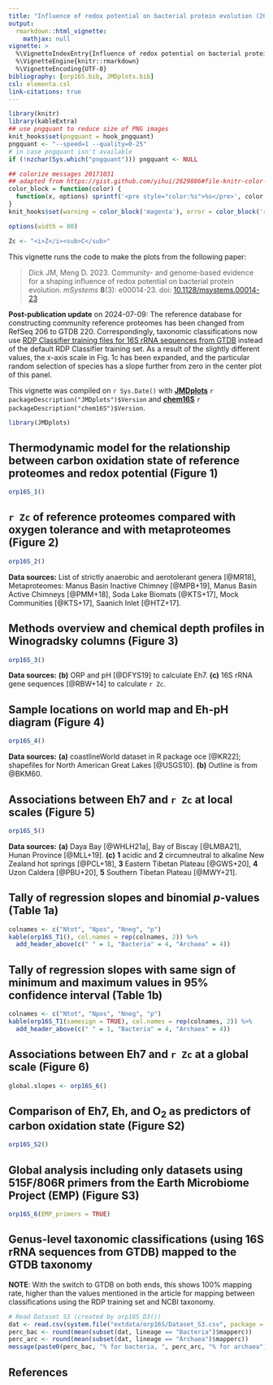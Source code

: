 ```yaml
---
title: "Influence of redox potential on bacterial protein evolution (2023)"
output: 
  rmarkdown::html_vignette:
    mathjax: null
vignette: >
  %\VignetteIndexEntry{Influence of redox potential on bacterial protein evolution (2023)}
  %\VignetteEngine{knitr::rmarkdown}
  %\VignetteEncoding{UTF-8}
bibliography: [orp16S.bib, JMDplots.bib]
csl: elementa.csl
link-citations: true
---
```


<style>
/* https://gomakethings.com/how-to-break-an-image-out-of-its-parent-container-with-css/ */
@media (min-width: 700px) {
  .full-width {
    left: 50%;
    margin-left: -50vw;
    margin-right: -50vw;
    max-width: 100vw;
    position: relative;
    right: 50%;
    width: 100vw;
  }
}
@media (min-width: 900px) {
  .full-width {
    left: 50vw; /* fallback if needed */
    left: calc(50vw - 100px);
    width: 900px;
    position: relative;
  }
}
</style>

```r
library(knitr)
library(kableExtra)
## use pngquant to reduce size of PNG images
knit_hooks$set(pngquant = hook_pngquant)
pngquant <- "--speed=1 --quality=0-25"
# in case pngquant isn't available
if (!nzchar(Sys.which("pngquant"))) pngquant <- NULL 

## colorize messages 20171031
## adapted from https://gist.github.com/yihui/2629886#file-knitr-color-msg-rnw
color_block = function(color) {
  function(x, options) sprintf('<pre style="color:%s">%s</pre>', color, x)
}
knit_hooks$set(warning = color_block('magenta'), error = color_block('red'), message = color_block('blue'))
```

```r
options(width = 80)
```

```r
Zc <- "<i>Z</i><sub>C</sub>"
```

This vignette runs the code to make the plots from the following paper:

> Dick JM, Meng D. 2023. Community- and genome-based evidence for a shaping influence of redox potential on bacterial protein evolution. *mSystems* **8**(3): e00014-23. doi: [10.1128/msystems.00014-23](https://doi.org/10.1128/msystems.00014-23)

**Post-publication update** on 2024-07-09: The reference database for constructing community reference proteomes has been changed from RefSeq 206 to GTDB 220.
Correspondingly, taxonomic classifications now use [RDP Classifier training files for 16S rRNA sequences from GTDB](https://zenodo.org/doi/10.5281/zenodo.7633099) instead of the default RDP Classifier training set. As a result of the slightly different values, the x-axis scale in Fig. 1c has been expanded, and the particular random selection of species has a slope further from zero in the center plot of this panel.

This vignette was compiled on `r Sys.Date()` with **[JMDplots](https://github.com/jedick/JMDplots)** `r packageDescription("JMDplots")$Version` and **[chem16S](https://github.com/jedick/chem16S)** `r packageDescription("chem16S")$Version`.

```r
library(JMDplots)
```

## Thermodynamic model for the relationship between carbon oxidation state of reference proteomes and redox potential (Figure 1)
```r
orp16S_1()
```

## `r Zc` of reference proteomes compared with oxygen tolerance and with metaproteomes (Figure 2)
```r
orp16S_2()
```

**Data sources:** List of strictly anaerobic and aerotolerant genera [@MR18], Metaproteomes: Manus Basin Inactive Chimney [@MPB+19], Manus Basin Active Chimneys [@PMM+18], Soda Lake Biomats [@KTS+17], Mock Communities [@KTS+17], Saanich Inlet [@HTZ+17].

## Methods overview and chemical depth profiles in Winogradsky columns (Figure 3)
```r
orp16S_3()
```

**Data sources:** **(b)** ORP and pH [@DFYS19] to calculate Eh7. **(c)** 16S rRNA gene sequences [@RBW+14] to calculate `r Zc`.

## Sample locations on world map and Eh-pH diagram (Figure 4)
```r
orp16S_4()
```

**Data sources:** **(a)** coastlineWorld dataset in R package oce [@KR22]; shapefiles for North American Great Lakes [@USGS10]. **(b)** Outline is from @BKM60.

## Associations between Eh7 and `r Zc` at local scales (Figure 5)
```r
orp16S_5()
```

**Data sources:** **(a)** Daya Bay [@WHLH21a], Bay of Biscay [@LMBA21], Hunan Province [@MLL+19]. **(c)** **1** acidic and **2** circumneutral to alkaline New Zealand hot springs [@PCL+18], **3** Eastern Tibetan Plateau [@GWS+20], **4** Uzon Caldera [@PBU+20], **5** Southern Tibetan Plateau [@MWY+21].

## Tally of regression slopes and binomial *p*-values (Table 1a)
```r
colnames <- c("Ntot", "Npos", "Nneg", "p")
kable(orp16S_T1(), col.names = rep(colnames, 2)) %>%
  add_header_above(c(" " = 1, "Bacteria" = 4, "Archaea" = 4))
```

## Tally of regression slopes with same sign of minimum and maximum values in 95% confidence interval (Table 1b)
```r
colnames <- c("Ntot", "Npos", "Nneg", "p")
kable(orp16S_T1(samesign = TRUE), col.names = rep(colnames, 2)) %>%
  add_header_above(c(" " = 1, "Bacteria" = 4, "Archaea" = 4))
```

## Associations between Eh7 and `r Zc` at a global scale (Figure 6)
```r
global.slopes <- orp16S_6()
```

## Comparison of Eh7, Eh, and O~2~ as predictors of carbon oxidation state (Figure S2)
```r
orp16S_S2()
```

## Global analysis including only datasets using 515F/806R primers from the Earth Microbiome Project (EMP) (Figure S3)
```r
orp16S_6(EMP_primers = TRUE)
```

## Genus-level taxonomic classifications (using 16S rRNA sequences from GTDB) mapped to the GTDB taxonomy
**NOTE**: With the switch to GTDB on both ends, this shows 100% mapping rate, higher than the values mentioned in the article for mapping between classifications using the RDP training set and NCBI taxonomy.
```r
# Read Dataset S3 (created by orp16S_D3())
dat <- read.csv(system.file("extdata/orp16S/Dataset_S3.csv", package = "JMDplots"))
perc_bac <- round(mean(subset(dat, lineage == "Bacteria")$mapperc))
perc_arc <- round(mean(subset(dat, lineage == "Archaea")$mapperc))
message(paste0(perc_bac, "% for bacteria, ", perc_arc, "% for archaea"))
```

## References
